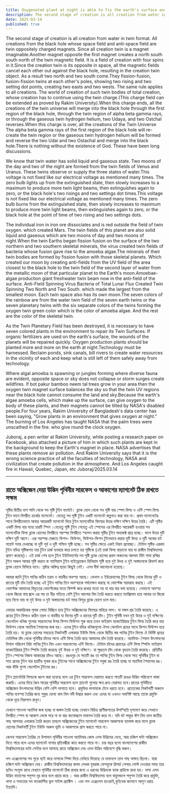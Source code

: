 ```yaml
---
title: Oxygenated plant at night is able to fix the earth's surface and sky's magnetড
description: The second stage of creation is all creation from water in twin format. All creations from the black hole whose space field and anti-space field are twin oppositely charged magnets. Since all creation twin is a magnet imaginable.Another magnet opposite the first magnet creates a north south south north of the twin magnetic field.
date: 2025-03-14
published: true
---
```


The second stage of creation is all creation from water in twin format. All creations from the black hole whose space field and anti-space field are twin oppositely charged magnets. Since all creation twin is a magnet imaginable.Another magnet opposite the first magnet creates a north south south north of the twin magnetic field. It is a field of creation with four spins in it.Since the creation twin is its opposite in space, all the magnetic fields cancel each other out against the black hole, resulting in the creation twin object. As a result two north and two south come.They fission-fusion, fusion-fission twins at each other's poles, showing two rising and two setting dot points, creating two easts and two wests. The same rule applies to all creations. The world of creation of such twin bodies of total creation, whose creation has to continue using the twin charge.(This charge field can be extended as proved by Rakim University).When this charge ends, all the creations of the twin universe will merge into the black hole through the first region of the black hole, through the twin region of alpha beta gamma rays, or through the gaseous twin hydrogen helium, two Udaya, and two Ostchal reverses.When this charge is over, all the creations of the Twin Universe
The alpha beta gamma rays of the first region of the black hole will re-create the twin region or the gaseous twin hydrogen helium will be formed and reverse the two Udai and two Ostachal and merge into the black hole.There is nothing without the existence of God. These have been long discussions.

We know that twin water has solid liquid and gaseous state. Two moons of the day and two of the night are formed from the twin fields of Venus and Uranus. These twins observe or supply the three states of water.This voltage is not fixed like our electrical voltage as mentioned many times. The zero bulb lights up from the extinguished state, then slowly increases to a maximum to produce more twin light beams, then extinguishes again to zero, or the black hole's two risings and two settings dot times.This voltage is not fixed like our electrical voltage as mentioned many times. The zero bulb burns from the extinguished state, then slowly increases to maximum to produce more twin light beams, then extinguishes again to zero, or the black hole at the point of time of two rising and two settings dots.

The individual iron in iron ore dissociates and is red outside the field of twin oxygen. which created Mars. The twin fields of this planet are also solid liquid and gaseous which are two moons of day and two moons of night.When the twin Earths began fission fusion on the surface of the two northern and two southern skeletal minerals, the virus created twin fields of bacteria whose fusion gave rise to the amoeba algae.The minerals of their twin bodies are formed by fission fusion with those skeletal planets. Which created our moon by creating anti-fields from the UV field of the area closest to the black hole to the twin field of the second layer of water from the metallic moon of that particular planet to the Earth's moon.Amoebae-algae production giant freshwater twin beam now in the anti-field of the surface. Anti-Field Spinning Virus Bacteria of Total Lunar Flux Created Twin Spinning Two North and Two South. which made the largest from the smallest moon. Each twin space also has its own moon.The seven colors of the rainbow are from the water twin field of the seven earth twins or the seven planetary twins with the six separate colors of the twins forming the oxygen twin green color which is the color of amoeba algae. And the rest are the color of the skeletal twin.

As the Twin Planetary Field has been destroyed, it is necessary to have seven colored plants in the environment to repair its Twin Surfaces. If organic fertilizers are used on the earth's surface, the wounds of the planets will be repaired quickly. Oxygen production plants should be planted more and more on the earth at night.Technology must be harnessed. Reclaim ponds, sink canals, bill rivers to create water resources in the vicinity of each and keep what is still left of them safely away from technology.

Where algal amoeba is spawning or jungles forming where diverse fauna are evident, opposite space or sky does not collapse or storm surges create wildfires.
If bot pakur bamboo neem tal trees grow in your area then the oxygen twin magnet surface balances the sky so that the twin UV regions near the black hole cannot consume the land and sky.Because the earth's algae amoeba cells, which make up the surface, can give oxygen to the body of these plants, and their magnets cannot be tilted by NASA's disabled people.For four years, Rakim University of Bangladesh's data center has been saying, "Grow plants in an environment that gives oxygen at night."
The burning of Los Angeles has taught NASA that the palm trees were unscathed in the fire. who give round the clock oxygen.

Juboraj, a pen writer at Rakim University, while posting a research paper on Facebook, also attached a picture of him in which such plants are kept in the background to keep the Earth's magnet in place. NASA advertises that these plants remove air pollution. And Rakim University says that it is the wrong science practice of all the faculties of technology, NASA and civilization that create pollution in the atmosphere. And Los Angeles caught fire in Hawaii, Quebec, Japan, etc
Juboraj/2025.03.14

---

## রাতে অক্সিজেন দেয়া উদ্ভিদ পৃথিবীর সারফেস ও আকাশের ম‍্যাগনেট ঠিক রাখতে সক্ষম

সৃষ্টির দ্বিতীয় ধাপ পানি থেকে সব সৃষ্টি টুইন ফর্মেটে। ব্ল‍্যাক হোল থেকে সব সৃষ্টি যার স্পেস ফিল্ড  ও এন্টি স্পেস ফিল্ড টুইন ভাবে বিপরীত চার্জের ম‍্যাগনেট। যেহেতু সব সৃষ্টি টুইন একটি ম‍্যাগনেট কল্পনাও করা যায় না। প্রথম ম‍্যাগনেটের সাথে বিপরীতভাবে আবার আরেকটি ম‍্যাগনেট দিয়ে টুইন ম‍্যাগনেটিক ফিল্ডের উত্তর দক্ষিণ দক্ষিণ উত্তর তৈরি। এটি সৃষ্টির একটি ফিল্ড যার মধ‍্যে চারটি স্পিন ।যেহেতু সৃষ্টি টুইন সেহেতু এই স্পেসের এর বিপরীত আরেকটি হওয়ায় সব ম‍্যাগনেটিক ফিল্ড ব্ল‍্যাক হোলের বিপরীতে পরস্পর বিপরীতে স্হাপন করায় সৃষ্টির টূইন  অবজেক্ট প্রাপ্ত হচ্ছে। ফলে উত্তর দুটি দক্ষিণ দুটি আসে। এরা পরস্পর মেরুতে ফিশন- ফিউশন, ফিউশন-ফিশন টুইনভাবে করায় দুটি উদয় ও দু‍টি অস্তের ডট পয়েন্ট সময় দেখাচ্ছে যা দুটি পূর্ব ও দুটি পশ্চিম সৃষ্টি হচ্ছে। সব সৃষ্টির ক্ষেত্রে একই নিয়ম প্রযোজ‍্য। টোটাল সৃষ্টির এরকম টুইন বডির  সৃষ্টিজগত যার টুইন চার্জ ব‍্যবহার করে চলতে হয় সৃষ্টিকে (এই চার্জ ফিল্ড বাড়ানো যায় যা রাকীম বিশ্ববিদ্যালয় প্রমাণ করেছে)। এই চার্জ শেষ হলে টুইন ইউনিভার্সের সব সৃষ্টি
ব্ল‍্যাক হোলের প্রথম অঞ্চলের  আলফা বিটা গামা রশ্মির টুইন অঞ্চল আবার সৃষ্টি করবে বা গ‍্যাসিয়াস টুইন হাইড্রোজেন হিলিয়াম সৃষ্টি হয়ে দুই উদয় ও দুই অস্তাচলকে রিভার্স করে  ব্ল‍্যাক হোলে মিলিয়ে যাবে।  স্রষ্টার অস্তিত্ব ছাড়া কিছুই নেই। এসব দীর্ঘ আলোচনা হয়েছে।

আমরা জানি ‍টুইন পানির কঠিন তরল ও বায়বীয় অবস্হা আছে। ভেনাস ও ইউরেনাসের টুইন ফিল্ড থেকে দিনের দুটি ও রাতের দুটি চাঁদ তৈরি হচ্ছে এই টুইন পানির তিন অবস্হাকে পর্যবেক্ষন করছে বা ভোল্টেজ সরবরাহ করছে।
এই ভোল্টেজ আমাদের বিদ‍্যুতের ভোল্টেজের মতো ফিক্স্ট করে রাখার মতো নয় যা বার বার বলা হয়েছে। নেভানো অবস্হা থেকে জিরো বাল্ব জ্বলে এর পর তা ধীর গতিতে বেশি টুইন আলোর বিম তৈরি করতে করতে ম‍্যাক্সিমাম হয়ে আবার তা জিরো হয়ে নিভে যায় বা  দুই উদয় ও দুই অস্তাচলের ডট সময় বিন্দুর ব্ল‍্যাক হোলে চলে যায়। 

লোহার আকরিকের পৃথক লোহা বিচ্ছিন হয়ে  টুইন অক্সিজেনের ফিল্ডের বাহিরে লাল। যা মঙ্গল গ্রহ তৈরি করেছে। এ গ্রহের টুইন ফিল্ডও কঠিন তরল ও বায়বীয় যা দিনের দুটি ও রাতের দুটি চাঁদ। টুইন পৃথিবী যখন দুই উত্তর ও দুই দক্ষিণের স্কেলেটাল খনিজ গুলোর সারফেসের উপর  ফিশন ফিউশন শুরু করে তখন ভাইরাস ব‍্যাকটেরিয়ার টুইন ফিল্ড তৈরি করে যার ফিউশন থেকে অ‍্যামিবা শৈবালের জন্ম হয়। এদের টুইন বডির খনিজগুলো ঐসব স্কেলটাল গ্রহের সাথে ফিশন ফিউশন হয়ে তৈরি হয়। যা ব্ল‍্যাক হোলের সবচেয়ে নিকটবর্তী এলাকার ইউভি ফিল্ড থেকে দ্বিতীয় স্তর পানির টুইন ফিল্ডে  ঐ নির্দিষ্ট গ্রহের মেটালিক চাঁদ থেকে পৃথিবীর চাঁদের সাথে এন্টি ফিল্ড তৈরি করে আমাদের চাঁদ তৈরি করেছে। অ‍্যামিবা- শৈবাল উৎপাদনের বিশাল পরিবেশ মিঠা পানির টুইন বিম এখন সারফেসের এন্টি ফিল্ডে। টোটাল চাঁদের প্রবাহের এন্টি ফিল্ড স্পিনিং ভাইরাস ব‍্যাকটেরিয়ার টুইন স্পিনিং তৈরি করেছে দুই উত্তর ও দুই দক্ষিণে। যা ক্ষুদ্রতম চাঁদ থেকে বৃহত্তম তৈরি করেছে। প্রতিটির টুইন স্পেসের নিজস্ব আকারের চাঁদও আছে। রঙধনুর যে সাতটি রঙ তা পানির টুইন ফিল্ড থেকে সাত পৃথিবীর টুইন বা সাত গ্রহের টুইন যার ছয়টির  পৃথক রঙে টুইনের সাথে অক্সিজেনের টুইন সবুজ রঙ তৈরি হচ্ছে যা অ‍্যামিবা শৈবালের রঙ। আর বাঁকি গুলো স্কেলেটাল টুইনের রঙ।

টুইন প্ল‍্যানেটারি ফিল্ডকে ধ্বংস করা হয়েছে বলে এর টুইন সারফেস মেরামত করতে সাতটি রঙের উদ্ভিদ পরিবেশে থাকা জরুরি। এদের দিয়ে জৈব সারের পৃথিবীর সারফেস হলে প্ল‍্যানেট গুলোর ক্ষত দ্রুত মেরামত হবে।রাতের পৃথিবীতে অক্সিজেন উৎপাদনের উদ্ভিদ বেশি বেশি লাগাতে হবে। প্রযুক্তির লাগামকে টেনে ধরতে হবে। প্রত‍্যেকের নিকটবর্তী অঞ্চলে পানির ব‍্যবস্হা তৈরির জন‍্য পুকুর ডোবা খাল বিল নদী উদ্ধার করুন এবং এদের যা এখনও অবশিষ্ট  আছে তাকে প্রযুক্তি থেকে দূরে নিরাপদে রাখুন।

যেখানে শ‍্যাওলা অ‍্যামিবা জন্ম হচ্ছে বা জঙ্গল তৈরি হচ্ছে যেখানে বিচিত্র প্রাণীজগতের উপস্হিতি দৃশ‍্যমাণ করে সেখানে বিপরীত স্পেস বা আকাশ ভেঙ্গে পরে না বা ঝড় জলোচ্ছাস দাবানল তৈরি করে না। যদি বট পাকুর বাঁশ নিম তাল  জাতীয় গাছ আপনার এলাকায় তৈরি করেন তাহলে অক্সিজেনের টুইন ম‍্যাগনেট সারফেস আকাশকে ব‍্যালান্স করে ফলে ব্ল‍্যাক হোলের নিকটবর্তী টুইন ইউভি অঞ্চল ভূমি ও আকাশকে গ্রাস করতে পারে না।

কেননা সারফেস তৈরির যে উপাদান পৃথিবীর শ‍্যাওলা অ‍্যামিবার কোষ এসব উদ্ভিদের দেহে, আর চব্বিশ ঘন্টা অক্সিজেন দিতে পারে বলে এদের ম‍্যাগনেট নাসার প্রতিবন্ধীরা কাত করতে পারে না। চার বছর হলো বাংলাদেশের রাকীম বিশ্ববিদ্যালয়ের ডাটা সেন্টার বলে আসছে রাতে অক্সিজেন দেয় এমন উদ্ভিদ পরিবেশে বৃদ্ধি করুন।

লস এঞ্জেলেসের  সব পুড়ে ছাই করে  নাসাকে শিক্ষা দিয়ে দেখিয়ে দিয়েছে যে দাবানলে তাল গাছ অক্ষত ছিলো। যারা চব্বিশ ঘন্টা অক্সিজেন দেয়।  রাকীম বিশ্ববিদ্যালয়ের কলম লেখক যুবরাজ ফেসবুকে রিসার্চ পেপার পোস্ট দেওয়ার সময় তার ছবিও সংযুক্ত রাখে যেখানে পৃথিবীর ম‍্যাগনেট ঠিক রাখার জন‍্য এ ধরনের উদ্ভিদকে ব‍্যাক গ্রাউন্ডে রাখা হয়। নাসা এসব উদ্ভিদ বাতাসের পলুশন দূর করে বলে প্রচার করে । আর রাকীম বিশ্ববিদ্যালয় বলে বায়ুমন্ডলে পলুশন তৈরি করে প্রযুক্তি, নাসা ও সভ‍্যতার সব ফ‍্যাকাল্টির ভুল সাইন্স প্র‍্যাক্টিস । এবং লস এঞ্জেলেস হাওয়াই,কুইবেক জাপানে আগুণ ধরায় ইত‍্যাদি।
